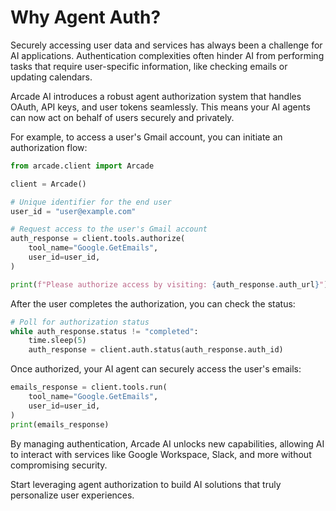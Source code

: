 # Why Agent Auth?

Securely accessing user data and services has always been a challenge for AI applications. Authentication complexities often hinder AI from performing tasks that require user-specific information, like checking emails or updating calendars.

Arcade AI introduces a robust agent authorization system that handles OAuth, API keys, and user tokens seamlessly. This means your AI agents can now act on behalf of users securely and privately.

For example, to access a user's Gmail account, you can initiate an authorization flow:

```python
from arcade.client import Arcade

client = Arcade()

# Unique identifier for the end user
user_id = "user@example.com"

# Request access to the user's Gmail account
auth_response = client.tools.authorize(
    tool_name="Google.GetEmails",
    user_id=user_id,
)

print(f"Please authorize access by visiting: {auth_response.auth_url}")
```

After the user completes the authorization, you can check the status:

```python
# Poll for authorization status
while auth_response.status != "completed":
    time.sleep(5)
    auth_response = client.auth.status(auth_response.auth_id)
```

Once authorized, your AI agent can securely access the user's emails:

```python
emails_response = client.tools.run(
    tool_name="Google.GetEmails",
    user_id=user_id,
)
print(emails_response)
```

By managing authentication, Arcade AI unlocks new capabilities, allowing AI to interact with services like Google Workspace, Slack, and more without compromising security.

Start leveraging agent authorization to build AI solutions that truly personalize user experiences.